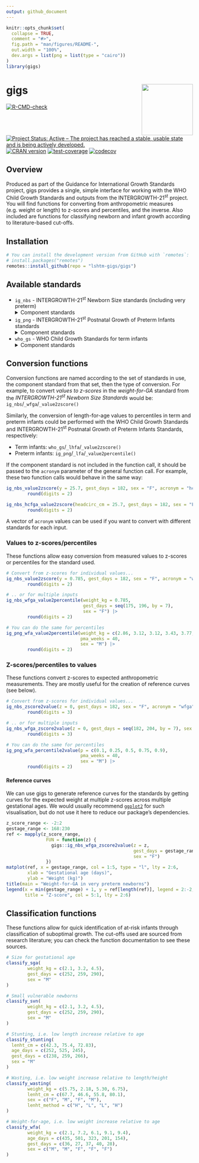 ```yaml
---
output: github_document
---
```


<!-- README.md is generated from README.Rmd. Please edit that file -->

```r
knitr::opts_chunk$set(
  collapse = TRUE,
  comment = "#>",
  fig.path = "man/figures/README-",
  out.width = "100%",
  dev.args = list(png = list(type = "cairo"))
)
library(gigs)
```

# gigs <img src="man/figures/logo.png" align="right" height="138" />

<!-- badges: start -->
[![R-CMD-check](https://github.com/lshtm-gigs/gigs/actions/workflows/R-CMD-check.yaml/badge.svg)](https://github.com/lshtm-gigs/gigs/actions/workflows/R-CMD-check.yaml)
[![Project Status: Active – The project has reached a stable, usable state and is being actively developed.](https://www.repostatus.org/badges/latest/active.svg)](https://www.repostatus.org/#active)
[![CRAN version](https://www.r-pkg.org/badges/version/gigs)](https://www.r-pkg.org/pkg/gigs)
[![test-coverage](https://github.com/lshtm-gigs/gigs/actions/workflows/test-coverage.yaml/badge.svg)](https://github.com/lshtm-gigs/gigs/actions/workflows/test-coverage.yaml)
[![codecov](https://codecov.io/github/lshtm-gigs/gigs/branch/master/graph/badge.svg?token=G5BIYGV5JL)](https://app.codecov.io/github/lshtm-gigs/gigs)
<!-- badges: end -->

## Overview
Produced as part of the Guidance for International Growth Standards project,
gigs provides a single, simple interface for working with the WHO Child Growth
Standards and outputs from the INTERGROWTH-21<sup>st</sup> project. You will
find functions for converting from anthropometric measures (e.g. weight or
length) to z-scores and percentiles, and the inverse. Also included are
functions for classifying newborn and infant growth according to
literature-based cut-offs.

## Installation
```r
# You can install the development version from GitHub with `remotes`:
# install.packages("remotes")
remotes::install_github(repo = "lshtm-gigs/gigs")
```

## Available standards
* `ig_nbs` - INTERGROWTH-21<sup>st</sup> Newborn Size standards (including very preterm)
  <details><summary>Component standards</summary>

  | Acronym  | Description                                | Unit  | `gest_age` range |
  |----------|--------------------------------------------|-------|------------------|
  | `wfga`   | Weight-or-gestational age                  | kg    | 168 to 300 days  |
  | `lfga`   | Length-for-gestational age                 | cm    | 168 to 300 days  |
  | `hcfga`  | Head circumference-for-gestational age     | cm    | 168 to 300 days  |
  | `wlrfga` | Weight-to-length ratio-for-gestational age | kg/cm | 168 to 300 days  |
  | `ffmfga` | Fat-free mass-for-gestational age          | kg    | 266 to 294 days  |
  | `bfpfga` | Body fat percentage-for-gestational age    | %     | 266 to 294 days  |
  | `fmfga`  | Fat mass-for-gestational age               | kg    | 266 to 294 days  |

  </details>
* `ig_png` - INTERGROWTH-21<sup>st</sup> Postnatal Growth of Preterm Infants standards
  <details><summary>Component standards</summary>

  | Acronym | Description                | Unit | `x` range             |
  |---------|----------------------------|------|-----------------------|
  | `wfa`   | weight-for-age             | kg   | 27 to <64 exact weeks |
  | `lfa`   | length-for-age             | cm   | 27 to <64 exact weeks |
  | `hcfa`  | head circumference-for-age | cm   | 27 to <64 exact weeks |
  | `wfl`   | weight-for-length          | kg   | 35 to 65 cm           |

  </details>
* `who_gs` - WHO Child Growth Standards for term infants
  <details><summary>Component standards</summary>

  | Acronym | Description                  | Unit             | `x` range       |
  |---------|------------------------------|------------------|-----------------|
  | `wfa`   | weight-for-age               | kg               | 0 to 1856 days  |
  | `bfa`   | BMI-for-age                  | kg/m<sup>2</sup> | 0 to 1856 days  |
  | `lhfa`  | length/height-for-age        | cm               | 0 to 1856 days  |
  | `hcfa`  | head circumference-for-age   | cm               | 0 to 1856 days  |
  | `wfl`   | weight-for-height            | kg               | 45 to 110 cm    |
  | `wfh`   | weight-for-length            | kg               | 65 to 120 cm    |
  | `acfa`  | arm circumference-for-age    | cm               | 91 to 1856 days |
  | `ssfa`  | subscapular skinfold-for-age | mm               | 91 to 1856 days |
  | `tsfa`  | triceps skinfold-for-age     | mm               | 91 to 1856 days |

  </details>

## Conversion functions
Conversion functions are named according to the set of standards in use, the
component standard from that set, then the type of conversion. For example, to
convert *values to z-scores* in the *weight-for-GA* standard from the
*INTERGROWTH-21<sup>st</sup> Newborn Size Standards* would be:
  `ig_nbs`/`_wfga`/`_value2zscore()`

Similarly, the conversion of length-for-age values to percentiles in term and
preterm infants could be performed with the WHO Child Growth Standards and
INTERGROWTH-21<sup>st</sup> Postnatal Growth of Preterm Infants Standards,
respectively:

* Term infants:    `who_gs`/`_lhfa`/`_value2zscore()`
* Preterm infants: `ig_png`/`_lfa`/`_value2percentile()`

If the component standard is not included in the function call, it should be
passed to the `acronym` parameter of the general function call. For example,
these two function calls would behave in the same way:
```r
ig_nbs_value2zscore(y = 25.7, gest_days = 182, sex = "F", acronym = "hcfga") |>
        round(digits = 2)

ig_nbs_hcfga_value2zscore(headcirc_cm = 25.7, gest_days = 182, sex = "F") |>
        round(digits = 2)
```

A vector of `acronym` values can be used if you want to convert with different
standards for each input.

### Values to z-scores/percentiles
These functions allow easy conversion from measured values to z-scores or
percentiles for the standard used.
```r
# Convert from z-scores for individual values...
ig_nbs_value2zscore(y = 0.785, gest_days = 182, sex = "F", acronym = "wfga") |>
        round(digits = 2)

# .. or for multiple inputs
ig_nbs_wfga_value2percentile(weight_kg = 0.785,
                             gest_days = seq(175, 196, by = 7),
                             sex = "F") |>
        round(digits = 2)

# You can do the same for percentiles
ig_png_wfa_value2percentile(weight_kg = c(2.86, 3.12, 3.12, 3.43, 3.77, 4.10),
                            pma_weeks = 40,
                            sex = "M") |>
        round(digits = 2)
```

### Z-scores/percentiles to values
These functions convert z-scores to expected anthropometric measurements. They
are mostly useful for the creation of reference curves (see below).
```r
# Convert from z-scores for individual values...
ig_nbs_zscore2value(z = 0, gest_days = 182, sex = "F", acronym = "wfga") |>
        round(digits = 3)

# .. or for multiple inputs
ig_nbs_wfga_zscore2value(z = 0, gest_days = seq(182, 204, by = 7), sex = "F") |>
        round(digits = 3)

# You can do the same for percentiles
ig_png_wfa_percentile2value(p = c(0.1, 0.25, 0.5, 0.75, 0.9),
                            pma_weeks = 40,
                            sex = "M") |>
        round(digits = 2)
```

#### Reference curves
We can use gigs to generate reference curves for the standards by getting
curves for the expected weight at multiple z-scores across multiple gestational
ages. We would usually recommend [`ggplot2`](https://ggplot2.tidyverse.org/) for
such visualisation, but do not use it here to reduce our package's dependencies.
```r
z_score_range <- -2:2
gestage_range <- 168:230
ref <- mapply(z_score_range,
               FUN = function(z) {
                 gigs::ig_nbs_wfga_zscore2value(z = z,
                                                gest_days = gestage_range,
                                                sex = "F")
               })
matplot(ref, x = gestage_range, col = 1:5, type = "l", lty = 2:6,
        xlab = "Gestational age (days)",
        ylab = "Weight (kg)")
title(main = "Weight-for-GA in very preterm newborns")
legend(x = min(gestage_range) + 1, y = ref[length(ref)], legend = 2:-2,
       title = "Z-score", col = 5:1, lty = 2:6)
```

## Classification functions
These functions allow for quick identification of at-risk infants through
classification of suboptimal growth. The cut-offs used are sourced from research
literature; you can check the function documentation to see these sources.
```r
# Size for gestational age
classify_sga(
        weight_kg = c(2.1, 3.2, 4.5),
        gest_days = c(252, 259, 290),
        sex = "M"
)

# Small vulnerable newborns
classify_svn(
        weight_kg = c(2.1, 3.2, 4.5),
        gest_days = c(252, 259, 290),
        sex = "M"
)

# Stunting, i.e. low length increase relative to age
classify_stunting(
  lenht_cm = c(42.3, 75.4, 72.83),
  age_days = c(252, 525, 245),
  gest_days = c(238, 259, 266),
  sex = "M"
)

# Wasting, i.e. low weight increase relative to length/height
classify_wasting(
        weight_kg = c(5.75, 2.18, 5.30, 6.75),
        lenht_cm = c(67.7, 46.6, 55.8, 80.1),
        sex = c("F", "M", "F", "M"),
        lenht_method = c("H", "L", "L", "H")
)

# Weight-for-age, i.e. low weight increase relative to age
classify_wfa(
        weight_kg = c(2.1, 7.2, 6.1, 9.1, 9.4),
        age_days = c(435, 501, 323, 201, 154),
        gest_days = c(36, 27, 37, 40, 28),
        sex = c("M", "M", "F", "F", "F")
)
```
